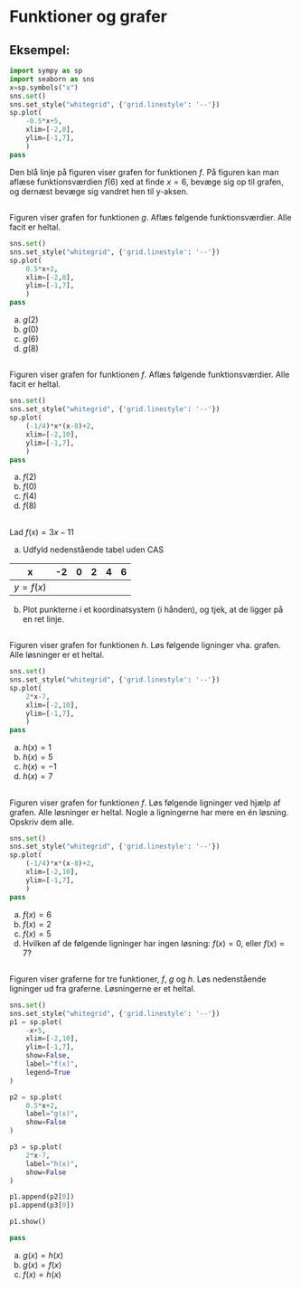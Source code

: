 # Funktioner og grafer

::: {.callout-tip}
## Eksempel:
```python
import sympy as sp
import seaborn as sns
x=sp.symbols("x")
sns.set()
sns.set_style("whitegrid", {'grid.linestyle': '--'})
sp.plot(
    -0.5*x+5,
    xlim=[-2,8],
    ylim=[-1,7],
    )
pass
```

Den blå linje på figuren viser grafen for funktionen $f$. På figuren kan man aflæse funktionsværdien $f(6)$ xed at finde $x=6$, bevæge sig op til grafen, og dernæst bevæge sig vandret hen til y-aksen.

:::

## 
Figuren viser grafen for funktionen $g$. Aflæs følgende funktionsværdier. Alle facit er heltal.

```python
sns.set()
sns.set_style("whitegrid", {'grid.linestyle': '--'})
sp.plot(
    0.5*x+2,
    xlim=[-2,8],
    ylim=[-1,7],
    )
pass
```

a. $g(2)$
b. $g(0)$
c. $g(6)$
d. $g(8)$

## 
Figuren viser grafen for funktionen $f$. Aflæs følgende funktionsværdier. Alle facit er heltal.
```python
sns.set()
sns.set_style("whitegrid", {'grid.linestyle': '--'})
sp.plot(
    (-1/4)*x*(x-8)+2,
    xlim=[-2,10],
    ylim=[-1,7],
    )
pass
```

a. $f(2)$
b. $f(0)$
c. $f(4)$
d. $f(8)$

## 
Lad $f(x)=3x-11$

a. Udfyld nedenstående tabel uden CAS

| x | -2 | 0 | 2 | 4 | 6 |
|---|---|---|---|---|---|
|$y=f(x)$| | | | | |

b. Plot punkterne i et koordinatsystem (i hånden), og tjek, at de ligger på en ret linje.

## 
Figuren viser grafen for funktionen $h$. Løs følgende ligninger vha. grafen. 
Alle løsninger er et heltal.
```python
sns.set()
sns.set_style("whitegrid", {'grid.linestyle': '--'})
sp.plot(
    2*x-7,
    xlim=[-2,10],
    ylim=[-1,7],
    )
pass
``` 

a. $h(x)=1$
b. $h(x)=5$
c. $h(x)=-1$
d. $h(x)=7$

## 
Figuren viser grafen for funktionen $f$. Løs følgende ligninger ved hjælp af grafen. Alle løsninger er heltal. 
Nogle a ligningerne har mere en én løsning. 
Opskriv dem alle.
```python
sns.set()
sns.set_style("whitegrid", {'grid.linestyle': '--'})
sp.plot(
    (-1/4)*x*(x-8)+2,
    xlim=[-2,10],
    ylim=[-1,7],
    )
pass
```

a. $f(x)=6$
b. $f(x)=2$
c. $f(x)=5$
d. Hvilken af de følgende ligninger har ingen løsning: $f(x)=0$, eller $f(x)=7$?

## 
Figuren viser graferne for tre funktioner, $f$, $g$ og $h$. 
Løs nedenstående ligninger ud fra graferne. 
Løsningerne er et heltal.

```python
sns.set()
sns.set_style("whitegrid", {'grid.linestyle': '--'})
p1 = sp.plot(
    -x+5,
    xlim=[-2,10],
    ylim=[-1,7],
    show=False,
    label="f(x)",
    legend=True
)

p2 = sp.plot(
    0.5*x+2,
    label="g(x)",
    show=False
)

p3 = sp.plot(
    2*x-7,
    label="h(x)",
    show=False
)

p1.append(p2[0])
p1.append(p3[0])

p1.show()

pass
```

a. $g(x)=h(x)$
b. $g(x)=f(x)$
c. $f(x)=h(x)$
